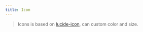 ---
title: Icon
---

> Icons is based on [lucide-icon](https://lucide.dev), can custom color and size.

<PageIcon />
